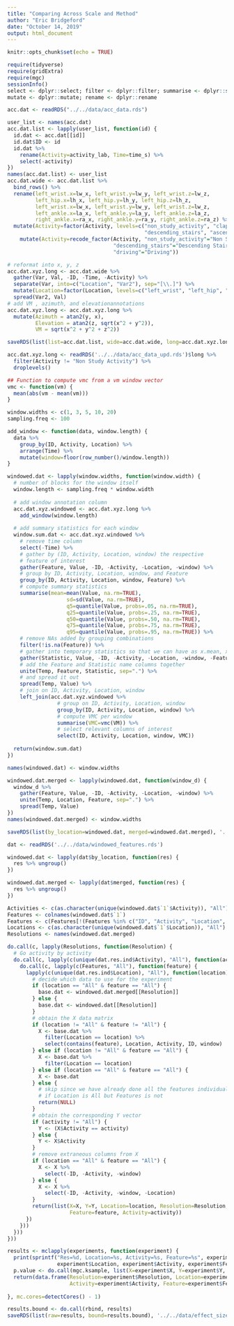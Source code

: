 ```yaml
---
title: "Comparing Across Scale and Method"
author: "Eric Bridgeford"
date: "October 14, 2019"
output: html_document
---
```


```r
knitr::opts_chunk$set(echo = TRUE)
```

```r
require(tidyverse)
require(gridExtra)
require(mgc)
sessionInfo()
select <- dplyr::select; filter <- dplyr::filter; summarise <- dplyr::summarise
mutate <- dplyr::mutate; rename <- dplyr::rename
```

```r
acc.dat <- readRDS("../../data/acc_data.rds")
```

```r
user_list <- names(acc.dat)
acc.dat.list <- lapply(user_list, function(id) {
  id.dat <- acc.dat[[id]]
  id.dat$ID <- id
  id.dat %>%
    rename(Activity=activity_lab, Time=time_s) %>%
    select(-activity)
})
names(acc.dat.list) <- user_list
acc.dat.wide <- acc.dat.list %>%
  bind_rows() %>%
  rename(left_wrist.x=lw_x, left_wrist.y=lw_y, left_wrist.z=lw_z,
         left_hip.x=lh_x, left_hip.y=lh_y, left_hip.z=lh_z,
         left_wrist.x=lw_x, left_wrist.y=lw_y, left_wrist.z=lw_z,
         left_ankle.x=la_x, left_ankle.y=la_y, left_ankle.z=la_z,
         right_ankle.x=ra_x, right_ankle.y=ra_y, right_ankle.z=ra_z) %>%
  mutate(Activity=factor(Activity, levels=c("non_study_activity", "clapping", "walking",
                                            "descending_stairs", "ascending_stairs", "driving"))) %>%
    mutate(Activity=recode_factor(Activity, "non_study_activity"="Non Study Activity", "clapping"="Clapping", "walking"="Walking",
                                  "descending_stairs"="Descending Stairs", "ascending_stairs"="Ascending Stairs",
                                  "driving"="Driving"))

# reformat into x, y, z
acc.dat.xyz.long <- acc.dat.wide %>%
  gather(Var, Val, -ID, -Time, -Activity) %>%
  separate(Var, into=c("Location", "Var2"), sep="[\\.]") %>%
  mutate(Location=factor(Location, levels=c("left_wrist", "left_hip", "left_ankle", "right_ankle"))) %>%
  spread(Var2, Val)
# add VM , azimuth, and elevationannotations
acc.dat.xyz.long <- acc.dat.xyz.long %>%
  mutate(Azimuth = atan2(y, x),
         Elevation = atan2(z, sqrt(x^2 + y^2)),
         VM = sqrt(x^2 + y^2 + z^2))
```

```r
saveRDS(list(list=acc.dat.list, wide=acc.dat.wide, long=acc.dat.xyz.long), "../../data/acc_data_upd.rds")
```

```r
acc.dat.xyz.long <- readRDS('../../data/acc_data_upd.rds')$long %>%
  filter(Activity != "Non Study Activity") %>%
  droplevels()
```

```r
## Function to compute vmc from a vm window vector
vmc <- function(vm) {
  mean(abs(vm - mean(vm)))
}

window.widths <- c(1, 3, 5, 10, 20)
sampling.freq <- 100

add_window <- function(data, window.length) {
  data %>%
    group_by(ID, Activity, Location) %>%
    arrange(Time) %>%
    mutate(window=floor(row_number()/window.length))
}

windowed.dat <- lapply(window.widths, function(window.width) {
  # number of blocks for the window itself
  window.length <- sampling.freq * window.width
  
  # add window annotation column
  acc.dat.xyz.windowed <- acc.dat.xyz.long %>%
    add_window(window.length)
  
  # add summary statistics for each window
  window.sum.dat <- acc.dat.xyz.windowed %>%
    # remove time column
    select(-Time) %>%
    # gather by (ID, Activity, Location, window) the respective
    # feature of interest
    gather(Feature, Value, -ID, -Activity, -Location, -window) %>%
    # group by ID, Activity, Location, window, and Feature
    group_by(ID, Activity, Location, window, Feature) %>%
    # compute summary statistics
    summarise(mean=mean(Value, na.rm=TRUE),
                   sd=sd(Value, na.rm=TRUE),
                   q5=quantile(Value, probs=.05, na.rm=TRUE),
                   q25=quantile(Value, probs=.25, na.rm=TRUE),
                   q50=quantile(Value, probs=.50, na.rm=TRUE),
                   q75=quantile(Value, probs=.75, na.rm=TRUE),
                   q95=quantile(Value, probs=.95, na.rm=TRUE)) %>%
    # remove NAs added by grouping combinations
    filter(!is.na(Feature)) %>%
    # gather into temporary statistics so that we can have as x.mean, x.max, y.mean, y.max, etc.
    gather(Statistic, Value, -ID, -Activity, -Location, -window, -Feature) %>%
    # add the Feature and Statistic name columns together
    unite(Temp, Feature, Statistic, sep=".") %>%
    # and spread it out
    spread(Temp, Value) %>%
    # join on ID, Activity, Location, window
    left_join(acc.dat.xyz.windowed %>%
                # group on ID, Activity, Location, window
                group_by(ID, Activity, Location, window) %>%
                # compute VMC per window
                summarise(VMC=vmc(VM)) %>%
                # select relevant columns of interest
                select(ID, Activity, Location, window, VMC))
  
  return(window.sum.dat)
})

names(windowed.dat) <- window.widths

windowed.dat.merged <- lapply(windowed.dat, function(window_d) {
  window_d %>%
    gather(Feature, Value, -ID, -Activity, -Location, -window) %>%
    unite(Temp, Location, Feature, sep=".") %>%
    spread(Temp, Value)
})
names(windowed.dat.merged) <- window.widths

saveRDS(list(by_location=windowed.dat, merged=windowed.dat.merged), '../../data/windowed_features.rds')
```

```r
dat <- readRDS('../../data/windowed_features.rds')

windowed.dat <- lapply(dat$by_location, function(res) {
  res %>% ungroup()
})

windowed.dat.merged <- lapply(dat$merged, function(res) {
  res %>% ungroup()
})
```

```r
Activities <- c(as.character(unique(windowed.dat$`1`$Activity)), "All")
Features <- colnames(windowed.dat$`1`)
Features <- c(Features[!(Features %in% c("ID", "Activity", "Location", "window"))], "All")
Locations <- c(as.character(unique(windowed.dat$`1`$Location)), "All")
Resolutions <- names(windowed.dat.merged)

do.call(c, lapply(Resolutions, function(Resolution) {
  # Go activity by activity
  do.call(c, lapply(c(unique(dat.res.ind$Activity), "All"), function(activity) {
    do.call(c, lapply(c(Features, "All"), function(feature) {
      lapply(c(unique(dat.res.ind$Location), "All"), function(location) {
        # decide which data to use for the experiment
        if (location == "All" & feature == "All") {
          base.dat <- windowed.dat.merged[[Resolution]]
        } else {
          base.dat <- windowed.dat[[Resolution]]
        }
        # obtain the X data matrix
        if (location != "All" & feature != "All") {
          X <- base.dat %>%
            filter(Location == location) %>%
            select(contains(feature), Location, Activity, ID, window)
        } else if (location != "All" & feature == "All") {
          X <- base.dat %>%
            filter(Location == location)
        } else if (location == "All" & feature == "All") {
          X <- base.dat
        } else {
          # skip since we have already done all the features individually 
          # if Location is All but Features is not
          return(NULL)
        }
        # obtain the corresponding Y vector
        if (activity != "All") {
          Y <- (X$Activity == activity)
        } else {
          Y <- X$Activity
        }
        # remove extraneous columns from X
        if (location == "All" & feature == "All") {
          X <- X %>%
            select(-ID, -Activity, -window)
        } else {
          X <- X %>%
            select(-ID, -Activity, -window, -Location)
        }
        return(list(X=X, Y=Y, Location=location, Resolution=Resolution,
                    Feature=feature, Activity=activity))
      })
    }))
  }))
}))

results <- mclapply(experiments, function(experiment) {
  print(sprintf("Res=%d, Location=%s, Activity=%s, Feature=%s", experiment$Resolution,
                experiment$Location, experiment$Activity, experiment$Feature))
  p.value <- do.call(mgc.ksample, list(X=experiment$X, Y=experiment$Y, nperm=100))$p.value
  return(data.frame(Resolution=experiment$Resolution, Location=experiment$Location,
                    Activity=experiment$Activity, Feature=experiment$Feature, p.value=p.value))
  
}, mc.cores=detectCores() - 1)

results.bound <- do.call(rbind, results)
saveRDS(list(raw=results, bound=results.bound), '../../data/effect_size_inv.rds')
```
